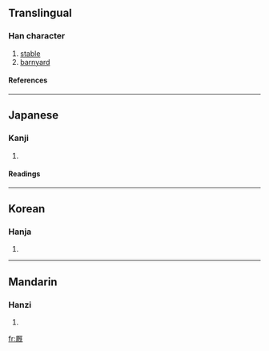 {{see|廄}}

==Translingual==
===Han character===
{{Han char|rad=厂|as=09|sn=11|four=|canj=一日戈山 (MAIU)}}
# [[stable]]
# [[barnyard]]
====References====
{{Han ref|kx=0162.380|dkj=03006|dj=0370.170|hdz=10075.210|uh=53A9|ud=21417}}
----
==Japanese==
===Kanji===
{{ja-kanji|grade=|rs=厂09}}
# {{defn|Japanese}} 
====Readings====
{{ja-readings|on=[[きゅう]] (kyū)|kun=[[うまや]] (umaya)}}
----
==Korean==
===Hanja===
{{ko-hanja|hangeul=구|rv=gu|mr=ku}}
# {{defn|Korean}}
----
==Mandarin==
===Hanzi===
{{cmn-hanzi|tra=廄|pin=[[jiù]] ([[jiu4]])|wg=chiu<sup>4</sup>}}
# {{defn|Mandarin}}

[[fr:厩]]